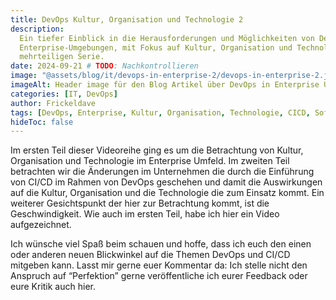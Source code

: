 ```yaml
---
title: DevOps Kultur, Organisation und Technologie 2
description:
  Ein tiefer Einblick in die Herausforderungen und Möglichkeiten von DevOps in
  Enterprise-Umgebungen, mit Fokus auf Kultur, Organisation und Technologie. Teil 1 einer
  mehrteiligen Serie.
date: 2024-09-21 # TODO: Nachkontrollieren
image: "@assets/blog/it/devops-in-enterprise-2/devops-in-enterprise-2.jpg"
imageAlt: Header image für den Blog Artikel über DevOps in Enterprise Umgebungen #2
categories: [IT, DevOps]
author: Frickeldave
tags: [DevOps, Enterprise, Kultur, Organisation, Technologie, CICD, Softwareentwicklung, Agile]
hideToc: false
---
```




Im ersten Teil dieser Videoreihe ging es um die Betrachtung von Kultur, Organisation und Technologie
im Enterprise Umfeld. Im zweiten Teil betrachten wir die Änderungen im Unternehmen die durch die
Einführung von CI/CD im Rahmen von DevOps geschehen und damit die Auswirkungen auf die Kultur,
Organisation und die Technologie die zum Einsatz kommt. Ein weiterer Gesichtspunkt der hier zur
Betrachtung kommt, ist die Geschwindigkeit. Wie auch im ersten Teil, habe ich hier ein Video
aufgezeichnet.

Ich wünsche viel Spaß beim schauen und hoffe, dass ich euch den einen oder anderen neuen Blickwinkel
auf die Themen DevOps und CI/CD mitgeben kann. Lasst mir gerne euer Kommentar da: Ich stelle nicht
den Anspruch auf “Perfektion” gerne veröffentliche ich eurer Feedback oder eure Kritik auch hier.

<PrivacyYouTube
  videoId="zm7Qcm1Bjhc"
  title="DevOps in Enterprise Umgebungen #2 (CI/CD und Geschwindigkeit)"
/>
